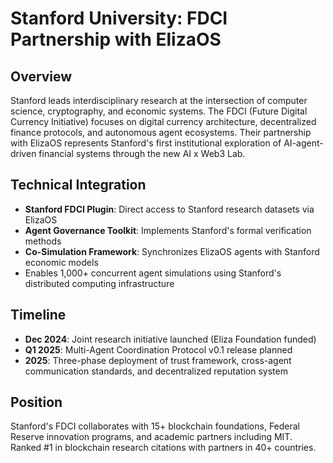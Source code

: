 # Stanford University: FDCI Partnership with ElizaOS

## Overview

Stanford leads interdisciplinary research at the intersection of computer science, cryptography, and economic systems. The FDCI (Future Digital Currency Initiative) focuses on digital currency architecture, decentralized finance protocols, and autonomous agent ecosystems. Their partnership with ElizaOS represents Stanford's first institutional exploration of AI-agent-driven financial systems through the new AI x Web3 Lab.

## Technical Integration

- **Stanford FDCI Plugin**: Direct access to Stanford research datasets via ElizaOS
- **Agent Governance Toolkit**: Implements Stanford's formal verification methods
- **Co-Simulation Framework**: Synchronizes ElizaOS agents with Stanford economic models
- Enables 1,000+ concurrent agent simulations using Stanford's distributed computing infrastructure

## Timeline

- **Dec 2024**: Joint research initiative launched (Eliza Foundation funded)
- **Q1 2025**: Multi-Agent Coordination Protocol v0.1 release planned
- **2025**: Three-phase deployment of trust framework, cross-agent communication standards, and decentralized reputation system

## Position

Stanford's FDCI collaborates with 15+ blockchain foundations, Federal Reserve innovation programs, and academic partners including MIT. Ranked #1 in blockchain research citations with partners in 40+ countries.
